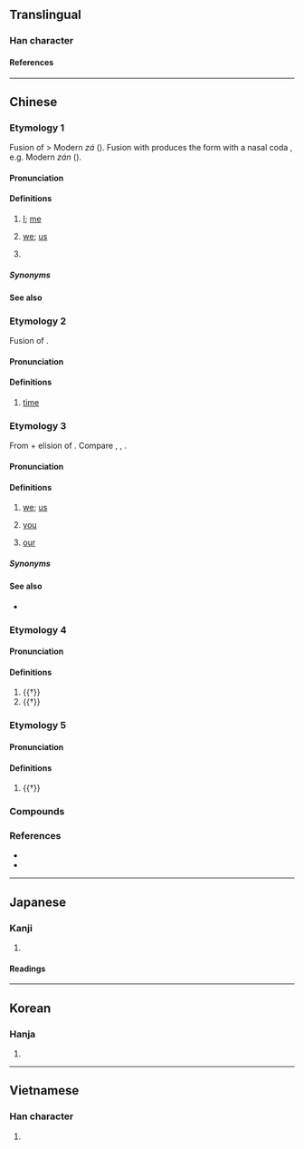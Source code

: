 {{also|偺}}
{{character info/new}}
==Translingual==
{{stroke order|strokes=9}}

===Han character===
{{Han char|rn=30|rad=口|as=06|sn=9|four=66000|canj=RHBU|ids=⿰口自}}

====References====
{{Han ref|kx=0187.070|dkj=03552|dj=0406.090|hdz=10618.060|uh=54B1}}

----

==Chinese==

===Etymology 1===
{{zh-forms|t2=喒|t3=偺|alt=𠴰,倃}}
Fusion of {{ltc-l|自家|self}} {{defdate|Song}} > Modern {{cog|cmn|-}} ''zá'' ({{zh-ref|Lü, 1984}}). Fusion with {{zh-l|們}} produces the form with a nasal coda {{defdate|Yuan}}, e.g. Modern {{cog|cmn|-}} ''zán'' ({{zh-ref|Norman, 1988}}).

====Pronunciation====
{{zh-pron
|m=zán,zá,1nb=standard in Mainland and Taiwan,2nb=standard in Taiwan,2nc=literary variant in Mainland
|m_note=zán - “I (dialectal); we; particle”; zá - “I (literary)”
|c=zaa1,zaa2,ze1
|c_note=zaa2, ze1 - rare
|h=pfs=cha
|md=cā
|mn=xm:cham/tw:cha
|mn-t=za1
|w=1tse
|ma=y
|cat=pron,part
}}

====Definitions====
{{zh-hanzi}}

# {{lb|zh|literary|or|dialectal}} [[I]]; [[me]]
# {{lb|zh|inclusive}} [[we]]; [[us]]
# {{lb|zh|literary}} {{non-gloss definition|A particle used after personal pronouns.}}

=====Synonyms=====
{{zh-dial|我}}
{{zh-dial|咱們}}

====See also====
{{cmn-personal pronouns}}

===Etymology 2===
Fusion of {{zh-m|早晚}}.

====Pronunciation====
{{zh-pron
|m=zan
|cat=
}}

====Definitions====
{{zh-hanzi}}

# {{lb|zh|dialectal|in compounds}} [[time]]
#: {{zh-x|這咱{zan}|now}}

===Etymology 3===
{{zh-forms|alt=俺,㑑,玌}}
From {{zh-l|儂|lâng|person; I, me}} + elision of {{zh-l|儂|tr=-}}. Compare {{zh-l|阮|gún, goán|we, us (exclusive)}}, {{zh-l|恁|lín|you (plural)}}, {{zh-l|𪜶|tr=in|they, them}}.

====Pronunciation====
{{zh-pron
|mn=lán
|mn-t=nang2
|cat=pron,det
}}

====Definitions====
{{zh-hanzi}} {{tlb|zh|Min Nan}}

# {{lb|zh|inclusive}} [[we]]; [[us]]
# {{lb|zh|polite}} [[you]]
# {{lb|zh|inclusive}} [[our]]

=====Synonyms=====
{{zh-dial|咱們}}

====See also====
* {{qualifier|Min Nan|exclusive}} {{zh-l|阮|[[gún]], [[goán]]}}

===Etymology 4===
{{zh-forms}}

====Pronunciation====
{{zh-pron
|m=zá
|cat=part
}}

====Definitions====
{{zh-hanzi}}

# {{†}} {{n-g|Sentence-final modal particle for the imperative mood, similar to {{zh-l|吧}}.}}
# {{†}} {{n-g|Sentence-final modal particle for the declarative mood.}}

===Etymology 5===
{{zh-forms}}

====Pronunciation====
{{zh-pron
|m=zǎ
|cat=adv
}}

====Definitions====
{{zh-hanzi}}

# {{†}} {{zh-alt-form|咋|[[how]]}}

===Compounds===
{{zh-der|咱們|咱家|呋咱|不咱|俺咱|咱個|咱各|咱彼各|咱每|我咱|這咱|那咱|那咱晚}}

===References===
* {{thcwd|4792}}
* {{thcwda|325}}

{{zh-cat|Beginning}}

----

==Japanese==

===Kanji===
{{ja-kanji|rs=口06}}

# {{defn|lang=ja|sort=口06}}

====Readings====
{{ja-readings
|goon=さち, しゃ
|kanon=さつ, さ
|kun=われ-
}}

----

==Korean==

===Hanja===
{{ko-hanja|hangeul=[[찰]], [[차]]|rv=chal, cha|mr=ch'al, ch'a}}

# {{defn|lang=ko|sort=口06}}

----

==Vietnamese==

===Han character===
{{vi-hantu|[[cha]], [[gia]], [[ta]], [[thánh]], [[thính]]|rs=口06}}

# {{han tu form of|ta|[[I]]; [[me]]; [[we]]; [[us]]}}
